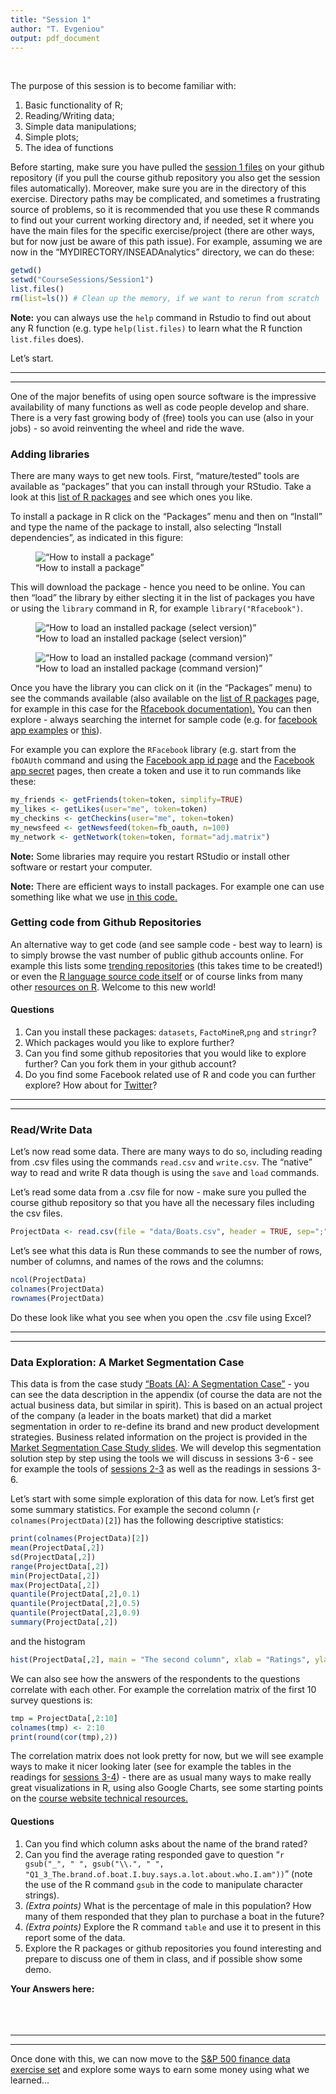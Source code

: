 ```yaml
---
title: "Session 1"
author: "T. Evgeniou"
output: pdf_document
---
```


<br>

The purpose of this session is to become familiar with:

1. Basic functionality of R;
2. Reading/Writing data;
3. Simple data manipulations; 
4. Simple plots;
4. The idea of functions


Before starting, make sure you have pulled the [session 1 files](https://github.com/InseadDataAnalytics/INSEADAnalytics/tree/master/CourseSessions/Session1)  on your github repository (if you pull the course github repository you also get the session files automatically). Moreover, make sure you are in the directory of this exercise. Directory paths may be complicated, and sometimes a frustrating source of problems, so it is recommended that you use these R commands to find out your current working directory and, if needed, set it where you have the main files for the specific exercise/project (there are other ways, but for now just be aware of this path issue). For example, assuming we are now in the "MYDIRECTORY/INSEADAnalytics" directory, we can do these: 

```r
getwd()
setwd("CourseSessions/Session1")
list.files()
rm(list=ls()) # Clean up the memory, if we want to rerun from scratch
```

**Note:** you can always use the `help` command in Rstudio to find out about any R function (e.g. type `help(list.files)` to learn what the R function `list.files` does).

Let's start.


<hr>
<hr>

One of the major benefits of using open source software is the impressive availability of many functions as well as code people develop and share. There is a very fast growing body of (free) tools you can use (also in your jobs) - so avoid reinventing the wheel and ride the wave.

### Adding libraries

There are many ways to get new tools. First, "mature/tested" tools are available as "packages" that you can install through your RStudio. Take a look at this [list of R packages](https://cran.r-project.org/web/packages/available_packages_by_name.html) and see which ones you like. 

To install a package in R click on the "Packages" menu and then on "Install" and type the name of the package to install, also selecting "Install dependencies", as indicated in this figure: 

!["How to install a package"](installpackage.png)

This will download the package - hence you need to be online. You can then "load" the library by either slecting it in the list of packages you have or using the `library` command in R, for example `library("Rfacebook")`. 

!["How to load an installed package (select version)"](loadpackageclick.png)

!["How to load an installed package (command version)"](loadpackagecommand.png)

Once you have the library you can click on it (in the "Packages" menu) to see the commands available (also available on the [list of R packages](https://cran.r-project.org/web/packages/available_packages_by_name.html)  page, for example in this case for the [Rfacebook documentation).](https://cran.r-project.org/web/packages/Rfacebook/Rfacebook.pdf) You can then explore - always searching the internet for sample code (e.g. for [facebook app examples](http://thinktostart.com/analyzing-facebook-with-r/) or [this](http://blog.revolutionanalytics.com/2013/11/how-to-analyze-you-facebook-friends-network-with-r.html)). 

For example you can explore the `RFacebook` library (e.g. start from the `fbOAUth` command and using the [Facebook app id page](https://developers.facebook.com/apps) and the [Facebook app secret](https://developers.facebook.com/apps) pages, then create a token and use it to run commands like these:

```r
my_friends <- getFriends(token=token, simplify=TRUE)
my_likes <- getLikes(user="me", token=token)
my_checkins <- getCheckins(user="me", token=token)
my_newsfeed <- getNewsfeed(token=fb_oauth, n=100)
my_network <- getNetwork(token=token, format="adj.matrix")
```

**Note:** Some libraries may require you restart RStudio or install other software or restart your computer. 

**Note:** There are efficient ways to install packages. For example one can use something like what we use [in this code.](https://github.com/InseadDataAnalytics/INSEADAnalytics/blob/master/CourseSessions/Sessions23/R/library.R)


### Getting code from Github Repositories

An alternative way to get code (and see sample code - best way to learn) is to simply browse the vast number of public github accounts online. For example this lists some [trending repositories](https://github.com/trending?l=R) (this takes time to be created!) or even the [R language source code itself](https://github.com/wch/r-source) or of course links from many other [resources on R](http://www.r-bloggers.com/tag/github/). Welcome to this new world!

#### Questions

1. Can you install these packages: `datasets`, `FactoMineR`,`png` and `stringr`?
2. Which packages would you like to explore further? 
3. Can you find some github repositories that you would like to explore further? Can you fork them in your github account?
4. Do you find some Facebook related use of R and code you can further explore? How about for [Twitter](https://cran.r-project.org/web/packages/twitteR/twitteR.pdf)? 

<hr>
<hr>

### Read/Write Data

Let's now read some data. There are many ways to do so, including reading from .csv files using the commands `read.csv` and  `write.csv`. The "native" way to read and write R data though is using the `save` and `load` commands. 

Let's read some data from a .csv file for now - make sure you pulled the course github repository so that you have all the necessary files including the csv files. 

```r
ProjectData <- read.csv(file = "data/Boats.csv", header = TRUE, sep=";")
```

Let's see what this data is Run these commands to see the number of rows, number of columns, and names of the rows and the columns:

```r
ncol(ProjectData)
colnames(ProjectData)
rownames(ProjectData)
```

Do these look like what you see when you open the .csv file using Excel? 

<hr>
<hr>

### Data Exploration: A Market Segmentation Case

This data is from the case study ["Boats (A): A Segmentation Case"](http://inseaddataanalytics.github.io/INSEADAnalytics/Boats-A-prerelease.pdf) - you can see the data description in the appendix (of course the data are not the actual business data, but similar in spirit). This is based on an actual project of the company (a leader in the boats market) that did a market segmentation in order to re-define its brand and new product development strategies. Business related information on the project is provided in the [Market Segmentation Case Study slides](http://inseaddataanalytics.github.io/INSEADAnalytics/BoatsSegmentationCaseSlides.pdf). We will develop this segmentation solution step by step using the tools we will discuss in sessions 3-6 - see for example the tools of [sessions 2-3](https://github.com/InseadDataAnalytics/INSEADAnalytics/tree/master/CourseSessions/Sessions23) as well as the readings in sessions 3-6.

Let's start with some simple exploration of this data for now. Let's first get some summary statistics. For example the second column (`r colnames(ProjectData)[2]`) has the following descriptive statistics:

```r
print(colnames(ProjectData)[2])
mean(ProjectData[,2])
sd(ProjectData[,2])
range(ProjectData[,2])
min(ProjectData[,2])
max(ProjectData[,2])
quantile(ProjectData[,2],0.1)
quantile(ProjectData[,2],0.5)
quantile(ProjectData[,2],0.9)
summary(ProjectData[,2])
```

and the histogram 

```r
hist(ProjectData[,2], main = "The second column", xlab = "Ratings", ylab = "Respondents")
```

We can also see how the answers of the respondents to the questions correlate with each other. For example the correlation matrix of the first 10 survey questions is:

```r
tmp = ProjectData[,2:10]
colnames(tmp) <- 2:10
print(round(cor(tmp),2))
```

The correlation matrix does not look pretty for now, but we will see example ways to make it nicer looking later (see for example the tables in the readings for [sessions 3-4](http://inseaddataanalytics.github.io/INSEADAnalytics/Report_s23.html)) - there are as usual many ways to make really great visualizations in R, using also Google Charts, see some starting points on the [course website technical resources.](http://inseaddataanalytics.github.io/INSEADAnalytics/TechResources.html)

#### Questions

1. Can you find which column asks about the name of the brand rated? 
2. Can you find the average rating responded gave to question "`r gsub("_", " ", gsub("\\.", " ", "Q1_3_The.brand.of.boat.I.buy.says.a.lot.about.who.I.am"))`" (note the use of the R command `gsub` in the code to manipulate character strings).
3. *(Extra points)* What is the percentage of male in this population? How many of them responded that they plan to purchase a boat in the future? 
4. *(Extra points)* Explore the R command `table` and use it to present in this report some of the data.
5. Explore the R packages or github repositories you found interesting and prepare to discuss one of them in class, and if possible show some demo. 

**Your Answers here:**
<br>
<br>
<br>
<br>

<hr>
<hr>

Once done with this, we can now move to the [S&P 500 finance data exercise set](https://github.com/InseadDataAnalytics/INSEADAnalytics/blob/master/Exercises/Exerciseset1/ExerciseSet1.Rmd) and explore some ways to earn some money using what we learned... 

<br>
<br>
<br>
